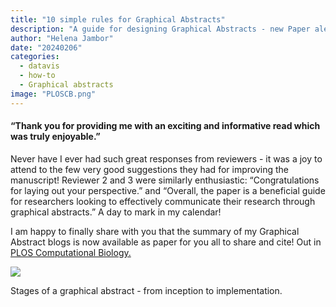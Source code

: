 ```yaml
---
title: "10 simple rules for Graphical Abstracts"
description: "A guide for designing Graphical Abstracts - new Paper alert"
author: "Helena Jambor"
date: "20240206"
categories:
  - datavis
  - how-to
  - Graphical abstracts
image: "PLOSCB.png"
---
```

#### "Thank you for providing me with an exciting and informative read which was truly enjoyable."
Never have I ever had such great responses from reviewers - it was a joy to attend to the few very good suggestions they had for improving the manuscript! Reviewer 2 and 3 were similarly enthusiastic: "Congratulations for laying out your perspective." and "Overall, the paper is a beneficial guide for researchers looking to effectively communicate their research through graphical abstracts." A day to mark in my calendar! 

I am happy to finally share with you that the summary of my Graphical Abstract blogs is now available as paper for you all to share and cite! 
Out in <a href= https://dx.plos.org/10.1371/journal.pcbi.1011789>PLOS Computational Biology.</a> 


::: {#fig-overview}
![](Slide6.png)

Stages of a graphical abstract - from inception to implementation.
:::